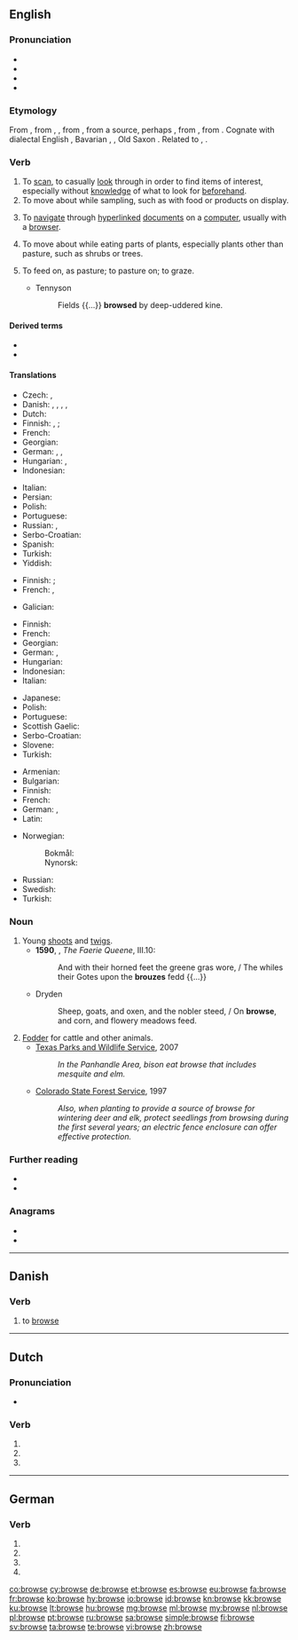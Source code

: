==English==

===Pronunciation===
* {{IPA|/bɹaʊz/|lang=en}}
* {{audio|en-us-browse.ogg|Audio (US)|lang=en}}
* {{homophones|brows|lang=en}}
* {{rhymes|aʊz|lang=en}}

===Etymology===
From {{etyl|enm|en}} {{m|enm|browsen}}, from {{etyl|fro|en}} {{m|fro|brouster}}, {{m|fro|broster||to nibble off buds, sprouts, and bark; browse}}, from {{m|fro|brost||a sprout, shoot, bud}}, from a {{etyl|gem|en}} source, perhaps {{etyl|frk|en}} {{m|frk|*brust||shoot, bud}}, from {{etyl|gem-pro|en}} {{m|gem-pro|*brustiz||bud, shoot}}, from {{etyl|ine-pro|en}} {{m|ine-pro|*bʰrews-||to swell, sprout}}. Cognate with dialectal English {{m|en|brut||to browse}}, Bavarian {{m|bar|Bross}}, {{m|bar|Brosst||a bud}}, Old Saxon {{m|osx|brustian||to sprout}}. Related to {{l|en|breast}}, {{l|en|brush}}.

===Verb===
{{en-verb|brows}}

# To [[scan]], to casually [[look]] through in order to find items of interest, especially without [[knowledge]] of what to look for [[beforehand]].
# To move about while sampling, such as with food or products on display.
# {{lb|en|transitive|computing}} To [[navigate]] through [[hyperlinked]] [[document]]s on a [[computer]], usually with a [[browser]].
# {{lb|en|intransitive|of an animal}} To move about while eating parts of plants, especially plants other than pasture, such as shrubs or trees.
# {{lb|en|transitive}} To feed on, as pasture; to pasture on; to graze.
#* Tennyson
#*: Fields {{...}} '''browsed''' by deep-uddered kine.

====Derived terms====
* {{l|en|browser}}
* {{l|en|browsable}}

====Translations====
{{trans-top|scan, casually look through}}
* Czech: {{t|cs|brouzdat}}, {{t|cs|prohlížet si}}
* Danish: {{t|da|gennemse|c}}, {{t+|da|skimme|c}}, {{t|da|gennem-|n}}, {{t|da|gennemrode|c}}, {{t|da|gennemsøge|c}}
* Dutch: {{t+|nl|doorbladeren}}
* Finnish: {{t+|fi|katsella}}, {{t+|fi|tutkailla}}; {{t+|fi|selailla}} {{qualifier|of media}}
* French: {{t+|fr|feuilleter}}
* Georgian: {{t|ka|დათვალიერება}}
* German: {{t+|de|blättern}}, {{t+|de|durchsuchen}}, {{t+|de|stöbern}}
* Hungarian: {{t|hu|átböngész}}, {{t+|hu|böngész}}
* Indonesian: {{t+|id|lihat|alt=melihat-lihat}}
{{trans-mid}}
* Italian: {{t+|it|osservare}}
* Persian: {{t+|fa|مرور|tr=morur|sc=fa-Arab}}
* Polish: {{t+|pl|przeglądać|impf}}
* Portuguese: {{t+|pt|observar}}
* Russian: {{t+|ru|просма́тривать|impf}}, {{t+|ru|просмотре́ть|pf}}
* Serbo-Croatian: {{t|sh|прегледати|tr=pregledati|sc=Cyrl}}
* Spanish: {{t+|es|navegar}}
* Turkish: {{t+|tr|gözden geçirmek}}
* Yiddish: {{t|yi|אַדורכן|sc=Hebr}}
{{trans-bottom}}

{{trans-top|move about while sampling}}
* Finnish: {{t+|fi|kierrellä}}; {{t+|fi|maistella}} {{qualifier|of food and drink}}
* French: {{t+|fr|parcourir}}, {{t+|fr|regarder}}
{{trans-mid}}
* Galician: {{t|gl|petiscar}}
{{trans-bottom}}

{{trans-top|navigate through hyperlinked documents}}
* Finnish: {{t+|fi|selata}}
* French: {{t+|fr|naviguer}}
* Georgian: {{t|ka|დათვალიერება}}
* German: {{t|de|browsen}}, {{t+|de|surfen}}
* Hungarian: {{t+|hu|böngészik}}
* Indonesian: {{t+|id|menjelajah}}
* Italian: {{t+|it|navigare}}
{{trans-mid}}
* Japanese: {{t+|ja|閲覧|alt=閲覧する|tr=えつらんする, etsuran suru|sc=Jpan}}
* Polish: {{t+|pl|przeglądać|impf}}
* Portuguese: {{t+|pt|navegar}}
* Scottish Gaelic: {{t|gd|brabhsaich}}
* Serbo-Croatian: {{t+|sh|pregledati|impf}}
* Slovene: {{t|sl|brskati|impf}}
* Turkish: {{t+|tr|göz atmak}}
{{trans-bottom}}

{{trans-top|move about while eating parts of plants}}
* Armenian: {{t+|hy|արածել}}
* Bulgarian: {{t+|bg|паса}}
* Finnish: {{t+|fi|laiduntaa}}
* French: {{t+|fr|brouter}}
* German: {{t|de|grasen}}, {{t+|de|äsen}}
* Latin: {{t|la|tondeō}}
{{trans-mid}}
* Norwegian:
*: Bokmål: {{t|nb|beite}}
*: Nynorsk: {{t|nn|beite}}
* Russian: {{t+|ru|пастись|impf|sc=Cyrl}}
* Swedish: {{t+|sv|beta}}
* Turkish: {{t+|tr|otlamak}}
{{trans-bottom}}

===Noun===
{{en-noun}}

# Young [[shoot]]s and [[twig]]s.
#* '''1590''', {{w|Edmund Spenser}}, ''The Faerie Queene'', III.10:
#*: And with their horned feet the greene gras wore, / The whiles their Gotes upon the '''brouzes''' fedd {{...}}
#* Dryden
#*: Sheep, goats, and oxen, and the nobler steed, / On '''browse''', and corn, and flowery meadows feed.
# [[fodder|Fodder]] for cattle and other animals.
#* [http://www.tpwd.state.tx.us/learning/resources/activities/bison/bisonfood1.phtml Texas Parks and Wildlife Service], 2007
#*: ''In the Panhandle Area, bison eat browse that includes mesquite and elm.''
#* [http://csfs.colostate.edu/pdfs/wildlife_values.pdf Colorado State Forest Service], 1997
#*: ''Also, when planting to provide a source of browse for wintering deer and elk, protect seedlings from browsing during the first several years; an electric fence enclosure can offer effective protection.''

===Further reading===
* {{R:Webster 1913}}
* {{R:Century 1911}}

===Anagrams===
* {{l|en|bowers}}
* {{l|en|bowser}}

----

==Danish==

===Verb===
{{head|da|verb|imperative|brows|present|browser|past|browsede|past participle|browset}}

# {{lb|da|computing}} to [[browse]]

----

==Dutch==

===Pronunciation===
* {{audio|Nl-browse.ogg|Audio|lang=nl}}

===Verb===
{{nl-verb-form}}

# {{nl-verb form of|p=1|n=sg|t=pres|m=ind|browsen}}
# {{nl-verb form of|n=sg|t=pres|m=subj|browsen}}
# {{nl-verb form of|m=imp|browsen}}

----

==German==

===Verb===
{{head|de|verb form}}

# {{de-verb form of|browsen|1|s|g}}
# {{de-verb form of|browsen|1|s|k1}}
# {{de-verb form of|browsen|3|s|k1}}
# {{de-verb form of|browsen|i|s}}

[[co:browse]]
[[cy:browse]]
[[de:browse]]
[[et:browse]]
[[es:browse]]
[[eu:browse]]
[[fa:browse]]
[[fr:browse]]
[[ko:browse]]
[[hy:browse]]
[[io:browse]]
[[id:browse]]
[[kn:browse]]
[[kk:browse]]
[[ku:browse]]
[[lt:browse]]
[[hu:browse]]
[[mg:browse]]
[[ml:browse]]
[[my:browse]]
[[nl:browse]]
[[pl:browse]]
[[pt:browse]]
[[ru:browse]]
[[sa:browse]]
[[simple:browse]]
[[fi:browse]]
[[sv:browse]]
[[ta:browse]]
[[te:browse]]
[[vi:browse]]
[[zh:browse]]